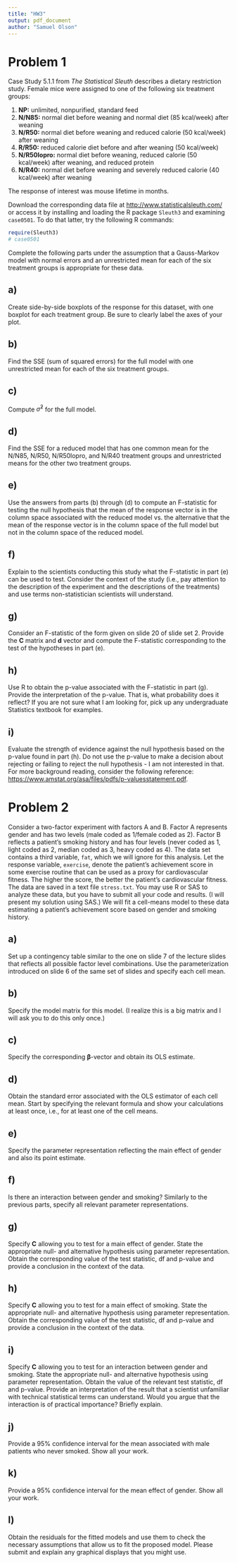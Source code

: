 ```yaml
---
title: "HW3"
output: pdf_document
author: "Samuel Olson" 
---
```


# Problem 1

Case Study 5.1.1 from *The Statistical Sleuth* describes a dietary restriction study. Female mice were assigned to one of the following six treatment groups:

1. **NP:** unlimited, nonpurified, standard feed
2. **N/N85:** normal diet before weaning and normal diet (85 kcal/week) after weaning
3. **N/R50:** normal diet before weaning and reduced calorie (50 kcal/week) after weaning
4. **R/R50:** reduced calorie diet before and after weaning (50 kcal/week)
5. **N/R50lopro:** normal diet before weaning, reduced calorie (50 kcal/week) after weaning, and reduced protein
6. **N/R40:** normal diet before weaning and severely reduced calorie (40 kcal/week) after weaning

The response of interest was mouse lifetime in months.

Download the corresponding data file at [http://www.statisticalsleuth.com/](http://www.statisticalsleuth.com/) or access it by installing and loading the R package `Sleuth3` and examining `case0501`. To do that latter, try the following R commands:

```r
require(Sleuth3)
# case0501
```

Complete the following parts under the assumption that a Gauss-Markov model with normal errors and an unrestricted mean for each of the six treatment groups is appropriate for these data.

## a)

Create side-by-side boxplots of the response for this dataset, with one boxplot for each treatment group. Be sure to clearly label the axes of your plot.

\newpage 

## b)

Find the SSE (sum of squared errors) for the full model with one unrestricted mean for each of the six treatment groups.

\newpage 

## c)

Compute $\hat{\sigma}^2$ for the full model.

\newpage 

## d)

Find the SSE for a reduced model that has one common mean for the N/N85, N/R50, N/R50lopro, and N/R40 treatment groups and unrestricted means for the other two treatment groups.

\newpage 

## e)
Use the answers from parts (b) through (d) to compute an F-statistic for testing the null hypothesis that the mean of the response vector is in the column space associated with the reduced model vs. the alternative that the mean of the response vector is in the column space of the full model but not in the column space of the reduced model.

\newpage 

## f)

Explain to the scientists conducting this study what the F-statistic in part (e) can be used to test. Consider the context of the study (i.e., pay attention to the description of the experiment and the descriptions of the treatments) and use terms non-statistician scientists will understand.

\newpage 

## g)

Consider an F-statistic of the form given on slide 20 of slide set 2. Provide the $\boldsymbol{C}$ matrix and $\boldsymbol{d}$ vector and compute the F-statistic corresponding to the test of the hypotheses in part (e).

\newpage 

## h)

Use R to obtain the p-value associated with the F-statistic in part (g). Provide the interpretation of the p-value. That is, what probability does it reflect? If you are not sure what I am looking for, pick up any undergraduate Statistics textbook for examples.

\newpage 

## i)

Evaluate the strength of evidence against the null hypothesis based on the p-value found in part (h). Do not use the p-value to make a decision about rejecting or failing to reject the null hypothesis - I am not interested in that. For more background reading, consider the following reference: [https://www.amstat.org/asa/files/pdfs/p-valuesstatement.pdf](https://www.amstat.org/asa/files/pdfs/p-valuesstatement.pdf).

\newpage 

# Problem 2

Consider a two-factor experiment with factors A and B. Factor A represents gender and has two levels (male coded as 1/female coded as 2). Factor B reflects a patient's smoking history and has four levels (never coded as 1, light coded as 2, median coded as 3, heavy coded as 4). The data set contains a third variable, `fat`, which we will ignore for this analysis. Let the response variable, `exercise`, denote the patient's achievement score in some exercise routine that can be used as a proxy for cardiovascular fitness. The higher the score, the better the patient's cardiovascular fitness. The data are saved in a text file `stress.txt`. You may use R or SAS to analyze these data, but you have to submit all your code and results. (I will present my solution using SAS.) We will fit a cell-means model to these data estimating a patient's achievement score based on gender and smoking history.

## a)

Set up a contingency table similar to the one on slide 7 of the lecture slides that reflects all possible factor level combinations. Use the parameterization introduced on slide 6 of the same set of slides and specify each cell mean.

\newpage 

## b)

Specify the model matrix for this model. (I realize this is a big matrix and I will ask you to do this only once.)

\newpage 

## c)

Specify the corresponding $\boldsymbol{\beta}$-vector and obtain its OLS estimate.

\newpage 

## d)

Obtain the standard error associated with the OLS estimator of each cell mean. Start by specifying the relevant formula and show your calculations at least once, i.e., for at least one of the cell means.

\newpage 

## e)

Specify the parameter representation reflecting the main effect of gender and also its point estimate.

\newpage 

## f)

Is there an interaction between gender and smoking? Similarly to the previous parts, specify all relevant parameter representations.

\newpage 

## g)

Specify $\boldsymbol{C}$ allowing you to test for a main effect of gender. State the appropriate null- and alternative hypothesis using parameter representation. Obtain the corresponding value of the test statistic, df and p-value and provide a conclusion in the context of the data.

\newpage 

## h)

Specify $\boldsymbol{C}$ allowing you to test for a main effect of smoking. State the appropriate null- and alternative hypothesis using parameter representation. Obtain the corresponding value of the test statistic, df and p-value and provide a conclusion in the context of the data.

\newpage 

## i)

Specify $\boldsymbol{C}$ allowing you to test for an interaction between gender and smoking. State the appropriate null- and alternative hypothesis using parameter representation. Obtain the value of the relevant test statistic, df and p-value. Provide an interpretation of the result that a scientist unfamiliar with technical statistical terms can understand. Would you argue that the interaction is of practical importance? Briefly explain.

\newpage 

## j)

Provide a 95% confidence interval for the mean associated with male patients who never smoked. 
Show all your work.

\newpage 

## k)

Provide a 95% confidence interval for the mean effect of gender. Show all your work.

\newpage 

## l)

Obtain the residuals for the fitted models and use them to check the necessary assumptions that allow us to fit the proposed model. Please submit and explain any graphical displays that you might use.
